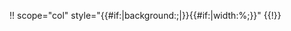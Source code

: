 <includeonly>!! scope="col" style="{{#if:{{{background|}}}|background:{{{background}}};|}}{{#if:{{{cell|}}}|width:{{{cell}}}%;}}" {{!}} {{{text}}}{{Episode table/reference|{{{background|}}}|{{{ref|}}}}}</includeonly><noinclude>
{{documentation|content='''Do not use this template directly. Use the syntax at [[Template:Episode table#Syntax]] instead.'''}}
</noinclude>